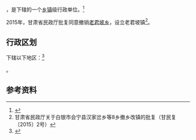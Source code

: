 {{中国乡级行政区|62/04/22/207/000}}

'''{{PAGENAMEBASE}}'''，是{{PRC admin/fullname|62/04/22/207/000|3}}下辖的一个[[乡镇|乡镇]]级行政单位。<ref>{{PRC admin/ref sgc|{{PRC admin/parent|62/04/22/207/000}}}}</ref>

2015年，甘肃省民政厅批复同意撤销[[老君坡乡|老君坡乡]]，设立老君坡镇<ref>甘肃省民政厅关于白银市会宁县汉家岔乡等8乡撤乡改镇的批复（甘民复〔2015〕2号）</ref>。

== 行政区划 ==

{{PAGENAMEBASE}}下辖以下地区：<ref>{{PRC admin/ref sgc|62/04/22/207/000}}</ref>

{{PRC admin/children|62/04/22/207/000}}。

== 参考资料 ==

{{reflist}}

{{行政区划小作品}}
{{PRC admin/navcat|62/04/22/207/000}}